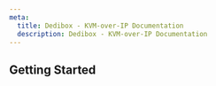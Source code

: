 ```yaml
---
meta:
  title: Dedibox - KVM-over-IP Documentation
  description: Dedibox - KVM-over-IP Documentation
---
```


<ProductHeader
   productName="Dedibox - KVM-over-IP"
   productLogo="dedibox"
   description="KVM-over-IP allows you to manage and monitor a server using a network connection to the hardware, even if it is powered off or unresponsive."
   url="/dedibox/kvm-over-ip/quickstart"
   label="KVM-over-IP Quickstart"
/>

## Getting Started

<Grid>
    <SummaryCard
        title="Quickstart"
        icon="rocket"
        description="Learn how to create and connect to a Dedibox dedicated server using KVM-over-IP."
        label="View Quickstart"
        url="/dedibox/kvm-over-ip/quickstart/"
    />
    <SummaryCard
        title="Concepts"
        icon="information-circle-outline"
        description="Core concepts that give you a better understanding of KVM-over-IP."
        label="View Concepts"
        url="/dedibox/kvm-over-ip/concepts/"
    />
    <SummaryCard
        title="How-tos"
        icon="help-circle-outline"
        description="Check our guides helping you to access your Dedibox dedicated server using KVM-over-IP."
        label="View How-tos"
        url="/dedibox/kvm-over-ip/how-to/"
    />
</Grid>
